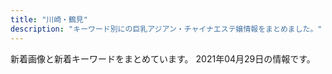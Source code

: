 ```yaml
---
title: "川崎・鶴見"
description: "キーワード別にの巨乳アジアン・チャイナエステ嬢情報をまとめました。"
---
```


新着画像と新着キーワードをまとめています。
2021年04月29日の情報です。

<DmmAffiliateIns />
<KeywordTable
  shops={
    [
    {
        "name": "\u30a2\u30f3\u30b8\u30e5",
        "url": "http://relax-aroma.xyz/",
        "station": "JR\u9db4\u898b\u99c5\u6771\u53e3",
        "keywords": {},
        "img_links": [
            "http://relax-aroma.xyz/images/cg03.jpg",
            "http://relax-aroma.xyz/images/cg06.jpg",
            "http://relax-aroma.xyz/images/sys01.jpg",
            "http://relax-aroma.xyz/images/sns_9_pink.jpg",
            "http://relax-aroma.xyz/images/mainvisual_01_s.jpg",
            "http://relax-aroma.xyz/images/con02.jpg",
            "http://relax-aroma.xyz/images/cg04.jpg",
            "http://relax-aroma.xyz/images/con01.jpg",
            "http://relax-aroma.xyz/images/sys03.jpg",
            "http://relax-aroma.xyz/images/head_therapist.jpg",
            "http://relax-aroma.xyz/images/sys02.jpg",
            "http://relax-aroma.xyz/images/sw_home.png",
            "http://relax-aroma.xyz/images/cg01.jpg",
            "http://relax-aroma.xyz/images/mainvisual_01.jpg",
            "http://relax-aroma.xyz/images/head_interior.jpg",
            "http://relax-aroma.xyz/images/cg05.jpg",
            "http://relax-aroma.xyz/images/mainvisual_02.jpg",
            "http://relax-aroma.xyz/images/sw_tel.png",
            "http://relax-aroma.xyz/images/req_03.jpg",
            "http://relax-aroma.xyz/images/icon_new.png",
            "http://relax-aroma.xyz/images/trigger.jpg",
            "http://relax-aroma.xyz/images/con03.jpg",
            "http://relax-aroma.xyz/images/cg02.jpg"
        ]
    },
    {
        "station": "JR\u9db4\u898b\u99c5\u6771\u53e3",
        "name": "\u4eba\u9b5a\u306e\u604b",
        "keywords": {},
        "url": "http://genkimori.ests.jp/",
        "img_links": []
    },
    {
        "img_links": [],
        "url": "http://iyashi-kaze.oks.bz/",
        "name": "\u7652\u3057\u98a8\uff5e\u3044\u3084\u3057\u304b\u305c\uff5e",
        "keywords": {},
        "station": "JR\u5ddd\u5d0e\u99c5\u6771\u53e3"
    },
    {
        "name": "GooD",
        "img_links": [],
        "url": "http://good.abnavi.info/",
        "station": "JR\u9db4\u898b\u99c5\u6771\u53e3",
        "keywords": {}
    },
    {
        "url": "http://es-china.info/",
        "img_links": [
            "http://es-china.info/images/line.png",
            "http://es-china.info/staff/sayuri1.jpg",
            "http://es-china.info/images/room3.jpg",
            "http://es-china.info/staff/mimi1.jpg",
            "http://es-china.info/staff/ran2.jpg",
            "http://es-china.info/images/room1.jpg",
            "http://es-china.info/images/s_zysx.png",
            "http://es-china.info/staff/risa2.jpg",
            "http://es-china.info/images/s_staff.png",
            "http://es-china.info/images/room2.jpg",
            "http://es-china.info/staff/mimi2.jpg",
            "http://es-china.info/staff/emi2.jpg",
            "http://es-china.info/images/r3.jpg",
            "http://es-china.info/staff/sasa2.jpg",
            "http://es-china.info/images/s_ranking.png",
            "http://es-china.info/images/no1.png",
            "http://es-china.info/images/mobile.jpg",
            "http://es-china.info/staff/emi1.jpg",
            "http://es-china.info/images/s_pickup.png",
            "http://es-china.info/images/s_news.png",
            "http://es-china.info/images/room4.jpg",
            "http://es-china.info/staff/sasa1.jpg",
            "http://es-china.info/staff/risa1.jpg",
            "http://es-china.info/staff/sayuri3.jpg",
            "http://es-china.info/images/s_newface.png",
            "http://es-china.info/staff/sayuri2.jpg",
            "http://es-china.info/staff/ran1.jpg"
        ],
        "keywords": {
            "C": 13
        },
        "name": "\u7652\u5065\u697d",
        "station": "JR\u5ddd\u5d0e\u99c5\u6771\u53e3"
    },
    {
        "keywords": {
            "D": 9,
            "86": 9
        },
        "station": "JR\u9db4\u898b\u99c5\u6771\u53e3",
        "url": "http://xn--vckg5a9gugx77pgi4bmma.net/",
        "img_links": [
            "http://xn--vckg5a9gugx77pgi4bmma.net/images/evetop.png",
            "http://xn--vckg5a9gugx77pgi4bmma.net/images/top.png",
            "http://xn--vckg5a9gugx77pgi4bmma.net/images/precau.png",
            "http://xn--vckg5a9gugx77pgi4bmma.net/images/kan.jpg",
            "http://xn--vckg5a9gugx77pgi4bmma.net/images/staff_s.png",
            "http://xn--vckg5a9gugx77pgi4bmma.net/images/cg02.jpg",
            "http://xn--vckg5a9gugx77pgi4bmma.net/images/r0.jpg",
            "http://xn--vckg5a9gugx77pgi4bmma.net/images/cg03.jpg",
            "http://xn--vckg5a9gugx77pgi4bmma.net/images/news.png",
            "http://xn--vckg5a9gugx77pgi4bmma.net/images/cg01.jpg",
            "http://xn--vckg5a9gugx77pgi4bmma.net/images/sruru.jpg"
        ],
        "name": "\u53f0\u6e7e\u5f0f\u9db4\u898b\u30ea\u30e9\u30af\u30bc\u30fc\u30b7\u30e7\u30f3"
    },
    {
        "img_links": [
            "https://tanoshii.xyz.mn/photos/sites/44/2021/04/2021042710162415.jpg",
            "https://tanoshii.xyz.mn/images/news.jpg",
            "https://tanoshii.xyz.mn/photos/sites/44/2021/04/2021042710173888.jpg",
            "https://tanoshii.xyz.mn/images/ntop.png",
            "https://tanoshii.xyz.mn/photos/sites/44/2021/04/2021042710162377.jpg",
            "https://tanoshii.xyz.mn/images/top.png",
            "https://tanoshii.xyz.mn/images/s_staff.png",
            "https://tanoshii.xyz.mn/images/s_link.png",
            "https://tanoshii.xyz.mn/photos/sites/44/2021/04/2021042002383288.jpg",
            "https://tanoshii.xyz.mn/images/mobile.jpg",
            "https://tanoshii.xyz.mn/photos/sites/44/2021/04/2021042710162393.jpg"
        ],
        "station": "JR\u77e2\u5411\u99c5\u897f\u53e3",
        "keywords": {
            "86": 6,
            "D": 8,
            "85": 2,
            "C": 12
        },
        "name": "\u697d\u3057\u3044",
        "url": "https://tanoshii.xyz.mn/"
    },
    {
        "img_links": [
            "https://hitomebore.tokyo/img/images/nav_06.png",
            "https://hitomebore.tokyo/img/images/nav_03.png",
            "https://hitomebore.tokyo/img/images/nav_02.png",
            "https://hitomebore.tokyo/img/images/nav_04.png",
            "https://hitomebore.tokyo/img/images/nav_01.png",
            "https://hitomebore.tokyo/img/images/nav_05.png",
            "https://hitomebore.tokyo/img/r4.jpg",
            "https://hitomebore.tokyo/img/r1.jpg",
            "https://hitomebore.tokyo/img/r2.jpg",
            "https://hitomebore.tokyo/img/r3.jpg"
        ],
        "url": "https://hitomebore.tokyo/",
        "station": "JR\u9db4\u898b\u99c5\u6771\u53e3",
        "keywords": {},
        "name": "\u4e00\u76ee\u60da\u308c"
    },
    {
        "url": "https://www.pal-spa.com/",
        "img_links": [
            "https://www.pal-spa.com/img/girl/list/sface8aaf0584954cf78c6fa0e4d5235d359c9.jpg",
            "https://www.pal-spa.com/img/blog/palspa_blog_20200316_aya11.jpg",
            "https://www.pal-spa.com/img/girl/list/swest2815022380c60cdc7043c4ec074cee02f5.jpg",
            "https://www.pal-spa.com/img/blog/palspa_blog_20200316_aya9.jpg",
            "https://www.pal-spa.com/img/girl/list/sface32552450a07c5e6fcf616569ce56276f28.jpg",
            "https://www.pal-spa.com/img/girl/main/smain283aa054b0383cc218664f07c55c4e1d3f0.jpg",
            "https://www.pal-spa.com/img/blog/postimage20191205024146.jpg",
            "https://www.pal-spa.com/img/girl/main/smain2934975d1e88a92635112090a18fddfe496.jpg",
            "https://www.pal-spa.com/img/material/massage_siatu3.jpg",
            "https://www.pal-spa.com/img/blog/palspa_blog_20200803_ai1.jpg",
            "https://www.pal-spa.com/img/girl/pickup/pickup20200822150116.jpg",
            "https://www.pal-spa.com/img/girl/main/smain32544cc176e6519c5cfcaa30cdb6b3d4ae6.jpg",
            "https://www.pal-spa.com/img/blog/palspa_blog_20191204_izumi3.jpg",
            "https://www.pal-spa.com/img/blog/palspa_blog_20210419_yuki5.jpg",
            "https://www.pal-spa.com/img/blog/palspa_blog_20191201_aica7.jpg",
            "https://www.pal-spa.com/img/girl/main/smain32244cc176e6519c5cfcaa30cdb6b3d4ae6.jpg",
            "https://www.pal-spa.com/img/girl/list/swest32552450a07c5e6fcf616569ce56276f28.jpg",
            "https://www.pal-spa.com/img/blog/postimage20191201160850.jpg",
            "https://www.pal-spa.com/img/blog/palspa_blog_20191204_izumi6.jpg",
            "https://www.pal-spa.com/img/girl/main/smain215a4782a043e7ca29f58aba8d6552a2d6e.jpg",
            "https://www.pal-spa.com/img/material/image_auth.png",
            "https://www.pal-spa.com/img/girl/main/smain821caefc8aa890323cc659f5abf9da1937.jpg",
            "https://www.pal-spa.com/img/girl/main/smain311813891f0a4f13a5dcec2552f803dff41.jpg",
            "https://www.pal-spa.com/img/girl/list/swest21a4782a043e7ca29f58aba8d6552a2d6e.jpg",
            "https://www.pal-spa.com/img/girl/main/smain2924975d1e88a92635112090a18fddfe496.jpg",
            "https://www.pal-spa.com/img/girl/main/smain354497d0fc321a60342a97907dcf15eddb4.jpg",
            "https://www.pal-spa.com/img/blog/palspa_blog_20200316_aya1.jpg",
            "https://www.pal-spa.com/img/blog/palspa_blog_20191204_erica5.jpg",
            "https://www.pal-spa.com/img/girl/list/slist3aa1148d56856a2cfde4a3dfdd8d1c5ed.jpg",
            "https://www.pal-spa.com/img/blog/postimage20191201161433.jpg",
            "https://www.pal-spa.com/img/blog/palspa_blog_20200316_aya3.jpg",
            "https://www.pal-spa.com/img/blog/palspa_blog_20191204_erica1.jpg",
            "https://www.pal-spa.com/img/girl/main/smain214a4782a043e7ca29f58aba8d6552a2d6e.jpg",
            "https://www.pal-spa.com/img/blog/palspa_blog_20200803_ai4.jpg",
            "https://www.pal-spa.com/img/blog/palspa_blog_20191201_yui1.jpg",
            "https://www.pal-spa.com/img/blog/palspa_blog_20191201_yui2.jpg",
            "https://www.pal-spa.com/img/girl/list/swest95fea8ce189d2417d922eb9079627b3ac.jpg",
            "https://www.pal-spa.com/img/girl/main/smain3438922ce8484534d2b75a91ab7a300e6de.jpg",
            "https://www.pal-spa.com/img/blog/palspa_blog_20191204_erica4.jpg",
            "https://www.pal-spa.com/img/girl/main/smain212a4782a043e7ca29f58aba8d6552a2d6e.jpg",
            "https://www.pal-spa.com/img/girl/main/smain242efb09e433a238cc9c94272805945bf96.jpg",
            "https://www.pal-spa.com/img/blog/palspa_blog_20191204_izumi4.jpg",
            "https://www.pal-spa.com/img/girl/main/smain841caefc8aa890323cc659f5abf9da1937.jpg",
            "https://www.pal-spa.com/img/girl/main/smain851caefc8aa890323cc659f5abf9da1937.jpg",
            "https://www.pal-spa.com/img/girl/list/sface259a92ee295305fdbc6e4cd5a68dad5216.jpg",
            "https://www.pal-spa.com/img/girl/main/smain43f417400ac5884575399559541bcf4c17.jpg",
            "https://www.pal-spa.com/img/blog/palspa_blog_20191204_erica3.jpg",
            "https://www.pal-spa.com/img/girl/list/slist35f2458e832a4198c757c4a20f24e7b77f.jpg",
            "https://www.pal-spa.com/img/girl/list/swest31f19f00dae05be97f6dce6cb5dbe8eec8.jpg",
            "https://www.pal-spa.com/img/girl/list/swest35285c827d9511f0950a18b392ca14bbe6.jpg",
            "https://www.pal-spa.com/img/girl/main/smain2944975d1e88a92635112090a18fddfe496.jpg",
            "https://www.pal-spa.com/img/blog/palspa_blog_20200316_aya7.jpg",
            "https://www.pal-spa.com/img/blog/palspa_blog_20200803_ai2.jpg",
            "https://www.pal-spa.com/img/girl/list/sface2815022380c60cdc7043c4ec074cee02f5.jpg",
            "https://www.pal-spa.com/img/girl/main/smain81aaf0584954cf78c6fa0e4d5235d359c9.jpg",
            "https://www.pal-spa.com/img/girl/main/smain313cf1a94bbeb47fd61d9c8a0ac5715f220.jpg",
            "https://www.pal-spa.com/img/blog/palspa_blog_20200316_aya5.jpg",
            "https://www.pal-spa.com/img/blog/palspa_blog_20200803_ai8.jpg",
            "https://www.pal-spa.com/img/girl/main/smain34264ec295988800531cb0f78cdcfbcb9cf.jpg",
            "https://www.pal-spa.com/img/blog/palspa_blog_20210419_yuki4.jpg",
            "https://www.pal-spa.com/img/blog/palspa_blog_20200803_ai5.jpg",
            "https://www.pal-spa.com/img/girl/main/smain349afba4e500f33ea543f800c8238c1f49.jpg",
            "https://www.pal-spa.com/img/blog/palspa_blog_20200316_aya8.jpg",
            "https://www.pal-spa.com/img/camp/camp_20210419_newface.jpg",
            "https://www.pal-spa.com/img/blog/postimage20190615060904.jpg",
            "https://www.pal-spa.com/img/blog/palspa_blog_20191201_aica5.jpg",
            "https://www.pal-spa.com/img/girl/list/sface34fb1e5b054a6796aafb6d24f36ac90950.jpg",
            "https://www.pal-spa.com/img/blog/postimage20190823184018.jpg",
            "https://www.pal-spa.com/img/material/noimg_b.jpg",
            "https://www.pal-spa.com/img/girl/main/smain213a4782a043e7ca29f58aba8d6552a2d6e.jpg",
            "https://www.pal-spa.com/img/girl/main/smain2342be10adc295a0fc3adfdb5b77838c4a7.jpg",
            "https://www.pal-spa.com/img/blog/palspa_blog_20191201_yui3.jpg",
            "https://www.pal-spa.com/img/girl/main/smain252b45d339d6509c6b7779e499e2a9b6ba6.jpg",
            "https://www.pal-spa.com/img/blog/postimage20190909035711.jpg",
            "https://www.pal-spa.com/img/girl/list/swest41179e3d7fbd9c1dd52f6aa2a671ce0bd.jpg",
            "https://www.pal-spa.com/img/girl/main/smain411179e3d7fbd9c1dd52f6aa2a671ce0bd.jpg",
            "https://www.pal-spa.com/img/girl/main/smain32344cc176e6519c5cfcaa30cdb6b3d4ae6.jpg",
            "https://www.pal-spa.com/img/blog/palspa_blog_20191201_aica4.jpg",
            "https://www.pal-spa.com/img/blog/postimage20200805131611.jpg",
            "https://www.pal-spa.com/img/girl/list/sface24254584407bed049e349a41c5443a4345.jpg",
            "https://www.pal-spa.com/img/material/massage_sentai3.jpg",
            "https://www.pal-spa.com/img/girl/main/smain94ef1bf25458f90407a4281129029fee02.jpg",
            "https://www.pal-spa.com/img/girl/main/smain3458922ce8484534d2b75a91ab7a300e6de.jpg",
            "https://www.pal-spa.com/img/blog/postimage20210419052730.jpg",
            "https://www.pal-spa.com/img/blog/postimage20191205024522.jpg",
            "https://www.pal-spa.com/img/blog/postimage20191201162035.jpg",
            "https://www.pal-spa.com/img/blog/palspa_blog_20191201_aica1.jpg",
            "https://www.pal-spa.com/img/girl/list/slist32552450a07c5e6fcf616569ce56276f28.jpg",
            "https://www.pal-spa.com/img/girl/pickup/pickup20200730025343.jpg",
            "https://www.pal-spa.com/img/blog/palspa_blog_20191201_yui7.jpg",
            "https://www.pal-spa.com/img/girl/list/slist34fb1e5b054a6796aafb6d24f36ac90950.jpg",
            "https://www.pal-spa.com/img/blog/palspa_blog_20191201_aica2.jpg",
            "https://www.pal-spa.com/img/girl/list/slist24940766e3a46af57756429b6407dea11e.jpg",
            "https://www.pal-spa.com/img/girl/list/sface2934a16061b4519bc353f475021810bbc2.jpg",
            "https://www.pal-spa.com/img/girl/list/slist2803b6e28547718e5f6d36e0d1c631fbcd.jpg",
            "https://www.pal-spa.com/img/girl/main/smain29126f46703ae5614cc6531d2d744ef64cb.jpg",
            "https://www.pal-spa.com/img/blog/palspa_blog_20200113_miyuki6.jpg",
            "https://www.pal-spa.com/img/girl/main/smain251b45d339d6509c6b7779e499e2a9b6ba6.jpg",
            "https://www.pal-spa.com/img/blog/palspa_blog_20200316_aya10.jpg",
            "https://www.pal-spa.com/img/girl/list/slist29b91c9bcc8e157811f43836e0e81c7a7e.jpg",
            "https://www.pal-spa.com/img/blog/palspa_blog_20191204_erica6.jpg",
            "https://www.pal-spa.com/img/blog/palspa_blog_20210120_haruka3.jpg",
            "https://www.pal-spa.com/img/girl/list/sface232be10adc295a0fc3adfdb5b77838c4a7.jpg",
            "https://www.pal-spa.com/img/girl/list/swest259a92ee295305fdbc6e4cd5a68dad5216.jpg",
            "https://www.pal-spa.com/img/girl/main/smain91489e4bc2f68cb6c1df5f2c0780e53ef2.jpg",
            "https://www.pal-spa.com/img/girl/main/smain211a4782a043e7ca29f58aba8d6552a2d6e.jpg",
            "https://www.pal-spa.com/img/girl/main/smain255b45d339d6509c6b7779e499e2a9b6ba6.jpg",
            "https://www.pal-spa.com/img/girl/list/swest3c2ba25b14b61f54befa1ec672e487350.jpg",
            "https://www.pal-spa.com/img/girl/pickup/pickup20210120104719.jpg",
            "https://www.pal-spa.com/img/blog/postimage20210128110639.jpg",
            "https://www.pal-spa.com/img/material/noimg_m.jpg",
            "https://www.pal-spa.com/img/blog/palspa_blog_20191201_yui5.jpg",
            "https://www.pal-spa.com/img/blog/palspa_blog_20200803_ai3.jpg",
            "https://www.pal-spa.com/img/girl/main/smain32aa1148d56856a2cfde4a3dfdd8d1c5ed.jpg",
            "https://www.pal-spa.com/img/blog/palspa_blog_20210120_haruka1.jpg",
            "https://www.pal-spa.com/img/blog/palspa_blog_20200316_aya2.jpg",
            "https://www.pal-spa.com/img/girl/main/smain92489e4bc2f68cb6c1df5f2c0780e53ef2.jpg",
            "https://www.pal-spa.com/img/girl/list/slist256b08026e0fe59c124751f4ba2dce9484.jpg",
            "https://www.pal-spa.com/img/girl/main/smain295c66d8a8ea77ad563b7a5d4d245be38c5.jpg",
            "https://www.pal-spa.com/img/girl/list/slist9224bead323710d8ed7f0640125518c54.jpg",
            "https://www.pal-spa.com/img/girl/main/smain281fd9bc58195da2c4f8c318534044e362e.jpg",
            "https://www.pal-spa.com/img/girl/main/smain95ef1bf25458f90407a4281129029fee02.jpg",
            "https://www.pal-spa.com/img/blog/palspa_blog_20191204_izumi7.jpg",
            "https://www.pal-spa.com/img/girl/list/sface35c7e2ebf50e97c57692dbfd94cccf9ddb.jpg",
            "https://www.pal-spa.com/img/girl/list/slist2384c844601b0fd2f7aabfe4a5a12163b7.jpg",
            "https://www.pal-spa.com/img/girl/main/smain2352be10adc295a0fc3adfdb5b77838c4a7.jpg",
            "https://www.pal-spa.com/img/girl/list/swest2934a16061b4519bc353f475021810bbc2.jpg",
            "https://www.pal-spa.com/img/girl/list/sface41179e3d7fbd9c1dd52f6aa2a671ce0bd.jpg",
            "https://www.pal-spa.com/img/blog/palspa_blog_20200113_miyuki7.jpg",
            "https://www.pal-spa.com/img/material/noimg_west.jpg",
            "https://www.pal-spa.com/img/blog/postimage20191201160113.jpg",
            "https://www.pal-spa.com/img/girl/list/swest81caefc8aa890323cc659f5abf9da1937.jpg",
            "https://www.pal-spa.com/img/material/massage_siatu1.jpg",
            "https://www.pal-spa.com/img/camp/camp_20210405.jpg",
            "https://www.pal-spa.com/img/blog/postimage20200112225143.jpg",
            "https://www.pal-spa.com/img/girl/pickup/pickup20200104064211.jpg",
            "https://www.pal-spa.com/img/blog/palspa_blog_20191201_aica6.jpg",
            "https://www.pal-spa.com/img/girl/pickup/pickup20200923134207.jpg",
            "https://www.pal-spa.com/img/blog/palspa_blog_20210120_haruka5.jpg",
            "https://www.pal-spa.com/img/girl/list/sface9b20525be57ec14c2cab254b7f38bd4df.jpg",
            "https://www.pal-spa.com/img/blog/palspa_blog_20191201_yui6.jpg",
            "https://www.pal-spa.com/img/blog/palspa_blog_20200316_aya4.jpg",
            "https://www.pal-spa.com/img/girl/list/slist21c8c7f499c3f4da854e401c53978a3677.jpg",
            "https://www.pal-spa.com/img/girl/main/smain2312be10adc295a0fc3adfdb5b77838c4a7.jpg",
            "https://www.pal-spa.com/img/blog/palspa_blog_20191204_izumi1.jpg",
            "https://www.pal-spa.com/img/girl/main/smain254b45d339d6509c6b7779e499e2a9b6ba6.jpg",
            "https://www.pal-spa.com/img/blog/palspa_blog_20210419_yuki1.jpg",
            "https://www.pal-spa.com/img/girl/list/sface21a4782a043e7ca29f58aba8d6552a2d6e.jpg",
            "https://www.pal-spa.com/img/blog/palspa_blog_20200113_miyuki4.jpg",
            "https://www.pal-spa.com/img/blog/palspa_blog_20191204_erica7.jpg",
            "https://www.pal-spa.com/img/girl/list/swest24254584407bed049e349a41c5443a4345.jpg",
            "https://www.pal-spa.com/img/girl/main/smain285aa054b0383cc218664f07c55c4e1d3f0.jpg",
            "https://www.pal-spa.com/img/blog/palspa_blog_20210120_haruka6.jpg",
            "https://www.pal-spa.com/img/blog/palspa_blog_20191204_izumi2.jpg",
            "https://www.pal-spa.com/img/material/noimg_f.jpg",
            "https://www.pal-spa.com/img/blog/postimage20200316071533.jpg",
            "https://www.pal-spa.com/img/blog/palspa_blog_20210419_yuki6.jpg",
            "https://www.pal-spa.com/img/blog/palspa_blog_20200113_miyuki2.jpg",
            "https://www.pal-spa.com/img/girl/main/smain321552450a07c5e6fcf616569ce56276f28.jpg",
            "https://www.pal-spa.com/img/girl/main/smain341fb1e5b054a6796aafb6d24f36ac90950.jpg",
            "https://www.pal-spa.com/img/girl/list/swest34fb1e5b054a6796aafb6d24f36ac90950.jpg",
            "https://www.pal-spa.com/img/material/massage_siatu2.jpg",
            "https://www.pal-spa.com/img/girl/main/smain351f2458e832a4198c757c4a20f24e7b77f.jpg",
            "https://www.pal-spa.com/img/girl/list/slist41179e3d7fbd9c1dd52f6aa2a671ce0bd.jpg",
            "https://www.pal-spa.com/img/girl/main/smain312cf1a94bbeb47fd61d9c8a0ac5715f220.jpg",
            "https://www.pal-spa.com/img/girl/main/smain28209dcea86d45d39c34084233d3f05abd3.jpg",
            "https://www.pal-spa.com/img/blog/palspa_blog_20200316_aya6.jpg",
            "https://www.pal-spa.com/img/blog/palspa_blog_20210120_haruka4.jpg",
            "https://www.pal-spa.com/img/girl/list/slist31991bce11ee745ecab812af3ff1cb34c6.jpg",
            "https://www.pal-spa.com/img/blog/palspa_blog_20191204_erica2.jpg",
            "https://www.pal-spa.com/img/girl/main/smain339afba4e500f33ea543f800c8238c1f49.jpg",
            "https://www.pal-spa.com/img/material/massage_sentai1.jpg",
            "https://www.pal-spa.com/img/girl/main/smain3525044e0e79b6d94578c6c78296fb853e4.jpg",
            "https://www.pal-spa.com/img/blog/palspa_blog_20210419_yuki7.jpg",
            "https://www.pal-spa.com/img/girl/pickup/pickup20210315213817.jpg",
            "https://www.pal-spa.com/img/girl/list/sface3c2ba25b14b61f54befa1ec672e487350.jpg",
            "https://www.pal-spa.com/img/girl/main/smain93489e4bc2f68cb6c1df5f2c0780e53ef2.jpg",
            "https://www.pal-spa.com/img/blog/palspa_blog_20210419_yuki8.jpg",
            "https://www.pal-spa.com/img/blog/palspa_blog_20200113_miyuki8.jpg",
            "https://www.pal-spa.com/img/girl/main/smain284aa054b0383cc218664f07c55c4e1d3f0.jpg",
            "https://www.pal-spa.com/img/blog/palspa_blog_20191201_aica3.jpg",
            "https://www.pal-spa.com/img/girl/main/smain314f04254ecea9c57f49748c46b01a7664c.jpg",
            "https://www.pal-spa.com/img/girl/list/swest352b89681dd1c11f6c2b3d93f5253fdb44.jpg",
            "https://www.pal-spa.com/img/girl/list/swest232be10adc295a0fc3adfdb5b77838c4a7.jpg",
            "https://www.pal-spa.com/img/blog/palspa_blog_20200113_miyuki5.jpg",
            "https://www.pal-spa.com/img/blog/palspa_blog_20200803_ai9.jpg",
            "https://www.pal-spa.com/img/blog/palspa_blog_20210419_yuki2.jpg",
            "https://www.pal-spa.com/img/girl/main/smain315f04254ecea9c57f49748c46b01a7664c.jpg",
            "https://www.pal-spa.com/img/blog/palspa_blog_20191204_izumi5.jpg",
            "https://www.pal-spa.com/img/blog/palspa_blog_20191201_yui4.jpg",
            "https://www.pal-spa.com/img/material/massage_sentai2.jpg",
            "https://www.pal-spa.com/img/girl/main/smain2322be10adc295a0fc3adfdb5b77838c4a7.jpg",
            "https://www.pal-spa.com/img/girl/main/smain32444cc176e6519c5cfcaa30cdb6b3d4ae6.jpg",
            "https://www.pal-spa.com/img/girl/main/smain253b45d339d6509c6b7779e499e2a9b6ba6.jpg",
            "https://www.pal-spa.com/img/girl/main/smain424a6d03832c91a865b6562a3dc842e51a.jpg",
            "https://www.pal-spa.com/img/blog/palspa_blog_20200803_ai6.jpg",
            "https://www.pal-spa.com/img/blog/palspa_blog_20200113_miyuki1.jpg",
            "https://www.pal-spa.com/img/girl/main/smain3448922ce8484534d2b75a91ab7a300e6de.jpg",
            "https://www.pal-spa.com/img/blog/palspa_blog_20210419_yuki3.jpg",
            "https://www.pal-spa.com/img/girl/list/sface31f19f00dae05be97f6dce6cb5dbe8eec8.jpg",
            "https://www.pal-spa.com/img/camp/camp_20210405sp.jpg",
            "https://www.pal-spa.com/img/girl/main/smain2332be10adc295a0fc3adfdb5b77838c4a7.jpg",
            "https://www.pal-spa.com/img/girl/main/smain31aa1148d56856a2cfde4a3dfdd8d1c5ed.jpg",
            "https://www.pal-spa.com/img/girl/main/smain355497d0fc321a60342a97907dcf15eddb4.jpg",
            "https://www.pal-spa.com/img/girl/main/smain241254584407bed049e349a41c5443a4345.jpg",
            "https://www.pal-spa.com/img/girl/main/smain831caefc8aa890323cc659f5abf9da1937.jpg",
            "https://www.pal-spa.com/img/blog/palspa_blog_20200113_miyuki3.jpg",
            "https://www.pal-spa.com/img/girl/main/smain3535044e0e79b6d94578c6c78296fb853e4.jpg",
            "https://www.pal-spa.com/img/girl/main/smain44b39a706bac6618b1571f7fdf4631427d.jpg",
            "https://www.pal-spa.com/img/girl/list/slist82771fec40d02127b42e7e4941a97d5e8.jpg",
            "https://www.pal-spa.com/img/blog/palspa_blog_20200803_ai7.jpg"
        ],
        "name": "Men\u2019s Pal Spa\u30fb\u30e1\u30f3\u30ba\u30d1\u30eb\u30b9\u30d1",
        "keywords": {
            "\u30c0\u30a4\u30ca\u30de\u30a4\u30c8": 1,
            "G": 13,
            "100": 1,
            "\u30bb\u30af\u30b7\u30fc": 8
        },
        "station": "JR\u9db4\u898b\u99c5\u6771\u53e3"
    },
    {
        "keywords": {
            "86": 12,
            "87": 12,
            "85": 12,
            "88": 12,
            "C": 24,
            "\u30bb\u30af\u30b7\u30fc": 2,
            "89": 6,
            "D": 30
        },
        "station": "JR\u9db4\u898b\u99c5\u6771\u53e3",
        "name": "\u6708\u4e0b\u7f8e\u4eba",
        "img_links": [
            "https://moon-beauty.jp/wp/wp-content/uploads/2020/06/202006campaign-700x327.png",
            "https://moon-beauty.jp/wp/wp-content/uploads/2017/11/1.png",
            "https://moon-beauty.jp/wp/wp-content/uploads/2017/11/play.png",
            "https://moon-beauty.jp/wp/wp-content/uploads/2020/09/mirai_info.png",
            "https://moon-beauty.jp/images/staff/izumi23_01.png",
            "https://moon-beauty.jp/images/staff/hikari23_01.png",
            "https://moon-beauty.jp/images/staff/eri21_01.png",
            "https://moon-beauty.jp/wp/wp-content/uploads/2019/11/1911campaign01-700x327.png",
            "https://moon-beauty.jp/wp/wp-content/uploads/2017/11/top03.png",
            "https://moon-beauty.jp/wp/wp-content/uploads/2017/11/6a08b9c7e55a068553569af35285dd93.jpg",
            "https://moon-beauty.jp/wp/wp-content/uploads/2017/11/5.png",
            "https://moon-beauty.jp/wp/wp-content/uploads/2017/11/top01-1-700x459.png",
            "https://moon-beauty.jp/wp/wp-content/uploads/2017/11/27e7586ba3689c74b6428ec7dbfe02a6.jpg",
            "https://moon-beauty.jp/wp/wp-content/uploads/2017/12/7e6728877b7be3eba7dacfced12e3481.jpg",
            "https://moon-beauty.jp/images/costume/cabinattendant01.png",
            "https://moon-beauty.jp/wp/wp-content/uploads/2020/02/2002sp_campaign-700x327.png",
            "https://moon-beauty.jp/wp/wp-content/uploads/2020/01/2002campaign-700x327.png",
            "https://moon-beauty.jp/wp/wp-content/uploads/2017/11/6.png",
            "https://moon-beauty.jp/images/staff/staff.png",
            "https://moon-beauty.jp/wp/wp-content/uploads/2017/11/484697b90c0612750e1d8c7c971a16f8.jpg",
            "https://moon-beauty.jp/wp/wp-content/uploads/2019/07/1907campaign01.png",
            "https://moon-beauty.jp/wp/wp-content/uploads/2019/12/xmas2019_2.jpg",
            "https://moon-beauty.jp/wp/wp-content/uploads/2019/09/cosplay01.png",
            "https://moon-beauty.jp/wp/wp-content/uploads/2017/12/3addf91ad6b786b4c3fd2e4322dc1181-700x1246.jpg",
            "https://moon-beauty.jp/wp/wp-content/uploads/2019/09/1910campaign02-700x327.png",
            "https://moon-beauty.jp/wp/wp-content/uploads/2017/11/top02.png",
            "https://moon-beauty.jp/images/costume/cheergirl01.png",
            "https://moon-beauty.jp/images/staff/nana25_02.png",
            "https://moon-beauty.jp/images/staff/hikari23_02.png",
            "https://moon-beauty.jp/wp/wp-content/uploads/2017/11/campaign1711-700x327.jpg",
            "https://moon-beauty.jp/wp/wp-content/uploads/2017/11/27e7586ba3689c74b6428ec7dbfe02a6-700x1244.jpg",
            "https://moon-beauty.jp/wp/wp-content/uploads/2017/11/mb_front.png",
            "https://moon-beauty.jp/wp/wp-content/uploads/2017/11/mb_shower.png",
            "https://moon-beauty.jp/wp/wp-content/uploads/2017/12/1d7d7d3df21218cb91cce28ca987dca8-700x1246.jpg",
            "https://moon-beauty.jp/wp/wp-content/uploads/2017/11/mb_interior01.png",
            "https://moon-beauty.jp/wp/wp-content/uploads/2021/03/202103_100_campaign2.png",
            "https://moon-beauty.jp/wp/wp-content/uploads/2020/09/costume.png",
            "https://moon-beauty.jp/wp/wp-content/uploads/2019/07/1907campaign02-700x327.png",
            "https://moon-beauty.jp/wp/wp-content/uploads/2019/07/1907campaign01-700x327.png",
            "https://moon-beauty.jp/wp/wp-content/uploads/2019/11/1911campaign01.png",
            "https://moon-beauty.jp/images/staff/rika22_02.png",
            "https://moon-beauty.jp/wp/wp-content/uploads/2017/12/3985d5f04f99b7c5a1b4662bcc831575.jpg",
            "https://moon-beauty.jp/images/costume/cheergirl02.png",
            "https://moon-beauty.jp/wp/wp-content/uploads/2017/11/6a08b9c7e55a068553569af35285dd93-700x1244.jpg",
            "https://moon-beauty.jp/wp/wp-content/uploads/2021/03/202103_80_campaign.png",
            "https://moon-beauty.jp/images/costume/sailorgirl01.png",
            "https://moon-beauty.jp/wp/wp-content/uploads/2017/11/9ac2dcf4d411d36df940a44359d1e597.jpg",
            "https://moon-beauty.jp/wp/wp-content/uploads/2018/09/mb_road02.png",
            "https://moon-beauty.jp/wp/wp-content/uploads/2017/12/1d7d7d3df21218cb91cce28ca987dca8.jpg",
            "https://moon-beauty.jp/wp/wp-content/uploads/2019/09/cosplay02.png",
            "https://moon-beauty.jp/images/staff/rika22_01.png",
            "https://moon-beauty.jp/wp/wp-content/uploads/2020/09/rika_info.png",
            "https://moon-beauty.jp/images/staff/mirai23.png",
            "https://moon-beauty.jp/wp/wp-content/uploads/2017/11/4.png",
            "https://moon-beauty.jp/wp/wp-content/uploads/2020/09/nana_info.png",
            "https://moon-beauty.jp/images/staff/momoka22_01.png",
            "https://moon-beauty.jp/images/costume/sailorgirl02.png",
            "https://moon-beauty.jp/wp/wp-content/uploads/2018/09/mb_front4.png",
            "https://moon-beauty.jp/images/staff/nana25_01.png",
            "https://moon-beauty.jp/wp/wp-content/uploads/2017/12/dde33c6f84f42b29abc164fed911749d.jpg",
            "https://moon-beauty.jp/images/staff/emi24_1.png",
            "https://moon-beauty.jp/images/staff/ran23_01.png",
            "https://moon-beauty.jp/wp/wp-content/uploads/2017/12/3addf91ad6b786b4c3fd2e4322dc1181.jpg",
            "https://moon-beauty.jp/images/costume/nursegirl002.png",
            "https://moon-beauty.jp/wp/wp-content/uploads/2019/12/xmas2019_2-700x327.jpg",
            "https://moon-beauty.jp/wp/wp-content/uploads/2019/12/xmas2019.jpg",
            "https://moon-beauty.jp/images/costume/cabinattendant02.png",
            "https://moon-beauty.jp/wp/wp-content/uploads/2017/12/dde33c6f84f42b29abc164fed911749d-700x1246.jpg",
            "https://moon-beauty.jp/wp/wp-content/uploads/2019/09/1910campaign01-700x327.png",
            "https://moon-beauty.jp/images/campaign2017.jpg",
            "https://moon-beauty.jp/wp/wp-content/uploads/2017/11/3.png",
            "https://moon-beauty.jp/wp/wp-content/uploads/2019/07/1907campaign02.png",
            "https://moon-beauty.jp/wp/wp-content/uploads/2017/12/11e78c1189d1307c1c0528ca01cf193e.jpg",
            "https://moon-beauty.jp/wp/wp-content/uploads/2017/11/mb_front2.png",
            "https://moon-beauty.jp/images/costume/nursegirl01.png",
            "https://moon-beauty.jp/wp/wp-content/uploads/2017/11/top01-1.png"
        ],
        "url": "https://moon-beauty.jp/"
    },
    {
        "name": "\u723d\u3084\u304b\u306a\u671d",
        "img_links": [
            "http://massage-salon.xyz/wp-content/themes/template-salon2/images/main1.jpg",
            "http://massage-salon.xyz/wp-content/themes/template-salon2/images/header-tel.png",
            "http://massage-salon.xyz/wp-content/uploads/2019/02/IMG_0142-500x750.jpg",
            "http://massage-salon.xyz/wp-content/themes/template-salon2/images/main2.jpg",
            "http://massage-salon.xyz/wp-content/uploads/2018/04/s3.jpg",
            "http://massage-salon.xyz/wp-content/uploads/2018/04/s4-500x467.jpg",
            "http://massage-salon.xyz/wp-content/uploads/2018/12/img_6768-181x300.jpg",
            "http://massage-salon.xyz/wp-content/uploads/2018/12/img_6768.jpg",
            "http://massage-salon.xyz/wp-content/uploads/2018/04/s2-500x467.jpg",
            "http://massage-salon.xyz/wp-content/uploads/2018/04/s1.jpg",
            "http://massage-salon.xyz/wp-content/uploads/2019/02/IMG_0144-500x750.jpg",
            "http://massage-salon.xyz/wp-content/uploads/2018/12/img_6766.jpg",
            "http://massage-salon.xyz/wp-content/uploads/2018/04/s2.jpg",
            "http://massage-salon.xyz/wp-content/uploads/2018/04/s4.jpg",
            "http://massage-salon.xyz/wp-content/uploads/2019/03/IMG_0208-300x200.jpg",
            "http://massage-salon.xyz/wp-content/uploads/2019/02/IMG_0142-686x1024.jpg",
            "http://massage-salon.xyz/wp-content/uploads/2018/12/img_6766-182x300.jpg",
            "http://massage-salon.xyz/wp-content/themes/template-salon2/images/main3.jpg",
            "http://cdn.dino-es.com/images/logo/200x40DinoEs.png",
            "http://massage-salon.xyz/wp-content/uploads/2019/02/IMG_0144.jpg",
            "http://massage-salon.xyz/wp-content/themes/template-salon2/images/noimg.jpg",
            "http://massage-salon.xyz/wp-content/uploads/2018/04/s3-500x467.jpg",
            "http://massage-salon.xyz/wp-content/uploads/2018/11/IMG_6692-300x200.jpg",
            "http://massage-salon.xyz/wp-content/uploads/2018/04/s1-500x466.jpg"
        ],
        "url": "http://massage-salon.xyz/",
        "keywords": {},
        "station": "JR\u5ddd\u5d0e\u99c5\u6771\u53e3"
    },
    {
        "name": "\u30af\u30e9\u30a6\u30f3\u30fbCrown",
        "keywords": {
            "\u30bb\u30af\u30b7\u30fc": 2
        },
        "url": "http://www.crownman.tank.jp/",
        "img_links": [
            "http://www.crownman.tank.jp/public/20201016-024617-911.jpeg",
            "http://www.crownman.tank.jp/images/zj.png",
            "http://www.crownman.tank.jp/public/20200304-222724-586.jpeg",
            "http://www.crownman.tank.jp/public/20181102-021419-221.jpeg",
            "http://www.crownman.tank.jp/public/20210414-180217-393.jpeg",
            "http://www.crownman.tank.jp/public/20190920-175927-867.png",
            "http://www.crownman.tank.jp/public/20181103-143855-981.jpeg",
            "http://www.crownman.tank.jp/images/h3.jpg",
            "http://www.crownman.tank.jp/public/20210309-102855-324.jpeg",
            "http://www.crownman.tank.jp/public/20190516-130732-500.jpeg",
            "http://www.crownman.tank.jp/public/20201211-095449-581.jpeg",
            "http://www.crownman.tank.jp/public/20181102-021325-742.jpeg",
            "http://www.crownman.tank.jp/public/20210219-091840-338.jpeg",
            "http://www.crownman.tank.jp/images/h02.jpg",
            "http://www.crownman.tank.jp/public/20200829-204316-579.jpeg",
            "http://www.crownman.tank.jp/public/20190512-114325-285.jpeg",
            "http://www.crownman.tank.jp/images/fj.png",
            "http://www.crownman.tank.jp/images/lj.png",
            "http://www.crownman.tank.jp/public/20181101-091932-723.jpeg",
            "http://www.crownman.tank.jp/images/xw.png",
            "http://www.crownman.tank.jp/public/20190321-014538-796.jpeg",
            "http://www.crownman.tank.jp/public/20190103-235102-103.jpeg",
            "http://www.crownman.tank.jp/public/20210319-004011-852.jpeg",
            "http://www.crownman.tank.jp/public/20210225-132107-806.jpeg",
            "http://www.crownman.tank.jp/images/h4.jpg",
            "http://www.crownman.tank.jp/public/20200922-152824-158.jpeg",
            "http://www.crownman.tank.jp/public/20181102-021404-733.jpeg",
            "http://www.crownman.tank.jp/ueditor/php/upload/image/20200828/1598625782230952.jpeg",
            "http://www.crownman.tank.jp/public/20201225-105416-366.jpeg",
            "http://www.crownman.tank.jp/public/20190928-232507-304.jpeg",
            "http://www.crownman.tank.jp/public/20210315-113348-885.jpeg",
            "http://www.crownman.tank.jp/images/jt.png",
            "http://www.crownman.tank.jp/images/contact.png",
            "http://www.crownman.tank.jp/public/20210217-094543-773.jpeg",
            "http://www.crownman.tank.jp/public/20210214-132800-589.jpeg",
            "http://www.crownman.tank.jp/public/20200130-023314-296.png",
            "http://www.crownman.tank.jp/images/br1.png",
            "http://www.crownman.tank.jp/public/20190809-023452-629.jpeg",
            "http://www.crownman.tank.jp/images/br.png",
            "http://www.crownman.tank.jp/ueditor/php/upload/image/20181102/1541123069868367.jpg",
            "http://www.crownman.tank.jp/public/20210128-093735-441.jpeg",
            "http://www.crownman.tank.jp/public/20190404-200155-177.jpeg",
            "http://www.crownman.tank.jp/public/20190410-032921-983.jpeg",
            "http://www.crownman.tank.jp/public/20181102-021343-999.jpeg",
            "http://www.crownman.tank.jp/public/20201114-223303-188.jpeg",
            "http://www.crownman.tank.jp/public/20191030-124226-262.jpeg",
            "http://www.crownman.tank.jp/images/guest.png",
            "http://www.crownman.tank.jp/public/20201211-095701-493.jpeg",
            "http://www.crownman.tank.jp/images/scrollToTop.png",
            "http://www.crownman.tank.jp/images/h5.jpg",
            "http://www.crownman.tank.jp/public/20210226-091700-151.jpeg",
            "http://www.crownman.tank.jp/images/lyb.png",
            "http://www.crownman.tank.jp/images/h01.jpg",
            "http://www.crownman.tank.jp/public/20191017-031453-306.jpeg",
            "http://www.crownman.tank.jp/public/20200204-100659-677.jpeg",
            "http://www.crownman.tank.jp/public/20200829-001214-615.jpeg",
            "http://www.crownman.tank.jp/public/20200928-014318-832.jpeg",
            "http://www.crownman.tank.jp/public/20191122-211211-352.jpeg",
            "http://www.crownman.tank.jp/public/20190614-225752-699.jpeg",
            "http://www.crownman.tank.jp/public/20191102-172721-416.jpeg",
            "http://www.crownman.tank.jp/public/20210208-142304-974.jpeg",
            "http://www.crownman.tank.jp/public/20181126-115300-843.jpeg",
            "http://www.crownman.tank.jp/public/20190928-012818-601.png"
        ],
        "station": "JR\u9db4\u898b\u99c5"
    },
    {
        "keywords": {},
        "name": "Lucky\u30fb\u30e9\u30c3\u30ad\u30fc",
        "station": "\u9db4\u898b\u99c5\u6771\u53e3",
        "img_links": [
            "http://t-lucky.work/staff/yumi.jpg",
            "http://t-lucky.work/sp/images/staff_t.jpg",
            "http://t-lucky.work/staff/yuyu.jpg",
            "http://t-lucky.work/sp/images/menu/top.jpg",
            "http://t-lucky.work/img/yuyu1.jpg",
            "http://t-lucky.work/sp/staff/emi.jpg",
            "http://t-lucky.work/sp/img/mika1.jpg",
            "http://t-lucky.work/sp/staff/yuki.jpg",
            "http://t-lucky.work/sp/img/emi1.jpg",
            "http://t-lucky.work/sp/menu/top.jpg",
            "http://t-lucky.work/sp/images/b3.jpg",
            "http://t-lucky.work/sp/img/yuyu1.jpg",
            "http://t-lucky.work/sp/img/aya1.jpg",
            "http://t-lucky.work/staff/mika.jpg",
            "http://t-lucky.work/images/news.jpg",
            "http://t-lucky.work/images/head.jpg",
            "http://t-lucky.work/sp/images/int1.jpg",
            "http://t-lucky.work/sp/images/footer.jpg",
            "http://t-lucky.work/sp/images/sys1.jpg",
            "http://t-lucky.work/images/2.jpg",
            "http://t-lucky.work/images/1.jpg",
            "http://t-lucky.work/img/yumi1.jpg",
            "http://t-lucky.work/sp/staff/aya.jpg",
            "http://t-lucky.work/images/8.jpg",
            "http://t-lucky.work/img/aya1.jpg",
            "http://t-lucky.work/sp/menu/interior.jpg",
            "http://t-lucky.work/sp/img/mimi1.jpg",
            "http://t-lucky.work/sp/images/pc.jpg",
            "http://t-lucky.work/staff/emi.jpg",
            "http://t-lucky.work/images/ta.jpg",
            "http://t-lucky.work/sp/images/ac1.jpg",
            "http://t-lucky.work/sp/staff/rina.jpg",
            "http://t-lucky.work/sp/images/news.jpg",
            "http://t-lucky.work/images/5.jpg",
            "http://t-lucky.work/sp/images/newsb.jpg",
            "http://t-lucky.work/sp/images/top.jpg",
            "http://t-lucky.work/images/sys2.jpg",
            "http://t-lucky.work/images/9.jpg",
            "http://t-lucky.work/images/sm.jpg",
            "http://t-lucky.work/staff/aya.jpg",
            "http://t-lucky.work/sp/images/b2.jpg",
            "http://t-lucky.work/images/interior_t.jpg",
            "http://t-lucky.work/sp/img/yumi1.jpg",
            "http://t-lucky.work/images/b2.jpg",
            "http://t-lucky.work/images/sys3.jpg",
            "http://t-lucky.work/staff/rina.jpg",
            "http://t-lucky.work/images/sys4.jpg",
            "http://t-lucky.work/images/3.jpg",
            "http://t-lucky.work/staff/mimi.jpg",
            "http://t-lucky.work/sp/img/rina1.jpg",
            "http://t-lucky.work/img/mimi1.jpg",
            "http://t-lucky.work/sp/images/b1.jpg",
            "http://t-lucky.work/images/4.jpg",
            "http://t-lucky.work/img/rina1.jpg",
            "http://t-lucky.work/images/sys1.jpg",
            "http://t-lucky.work/images/int1.jpg",
            "http://t-lucky.work/sp/images/rec1.jpg",
            "http://t-lucky.work/img/emi1.jpg",
            "http://t-lucky.work/sp/images/sys2.jpg",
            "http://t-lucky.work/sp/img/yuki1.jpg",
            "http://t-lucky.work/staff/rei.jpg",
            "http://t-lucky.work/images/7.jpg",
            "http://t-lucky.work/images/tr.jpg",
            "http://t-lucky.work/images/b3.jpg",
            "http://t-lucky.work/images/b1.jpg",
            "http://t-lucky.work/img/yuki1.jpg",
            "http://t-lucky.work/sp/images/interior_t.jpg",
            "http://t-lucky.work/sp/images/head.jpg",
            "http://t-lucky.work/sp/images/menu/staff.jpg",
            "http://t-lucky.work/images/line.png",
            "http://t-lucky.work/sp/menu/staff.jpg",
            "http://t-lucky.work/sp/staff/rei.jpg",
            "http://t-lucky.work/sp/img/rei1.jpg",
            "http://t-lucky.work/img/rei1.jpg",
            "http://t-lucky.work/sp/images/tel.jpg",
            "http://t-lucky.work/staff/yuki.jpg",
            "http://t-lucky.work/sp/images/int2.jpg",
            "http://t-lucky.work/images/6.jpg",
            "http://t-lucky.work/sp/staff/mika.jpg",
            "http://t-lucky.work/images/int2.jpg",
            "http://t-lucky.work/sp/images/topgirl.jpg",
            "http://t-lucky.work/sp/staff/yumi.jpg",
            "http://t-lucky.work/sp/staff/yuyu.jpg",
            "http://t-lucky.work/img/mika1.jpg",
            "http://t-lucky.work/sp/staff/mimi.jpg",
            "http://t-lucky.work/images/staff_t.jpg"
        ],
        "url": "http://t-lucky.work/"
    },
    {
        "keywords": {},
        "url": "http://www.play-land.work",
        "img_links": [
            "http://www.play-land.work/sp/images/1.jpg",
            "http://www.play-land.work/staff/saki.jpg",
            "http://www.play-land.work/sp/staff/yukari.jpg",
            "http://www.play-land.work/images/sm.jpg",
            "http://www.play-land.work/images/sys1.jpg",
            "http://www.play-land.work/images/newface.jpg",
            "http://www.play-land.work/images/b3.jpg",
            "http://www.play-land.work/images/1.jpg",
            "http://www.play-land.work/sp/images/sys1.png",
            "http://www.play-land.work/img/saki1.jpg",
            "http://www.play-land.work/sp/images/b1.jpg",
            "http://www.play-land.work/sp/images/int4.jpg",
            "http://www.play-land.work/sp/images/3.jpg",
            "http://www.play-land.work/images/twitter_t.jpg",
            "http://www.play-land.work/img/hinano1.jpg",
            "http://www.play-land.work/images/interior_t.jpg",
            "http://www.play-land.work/images/rec1.jpg",
            "http://www.play-land.work/sp/images/rec1.jpg",
            "http://www.play-land.work/images/staff_t.jpg",
            "http://www.play-land.work/sp/img/hinano1.jpg",
            "http://www.play-land.work/images/ac1.jpg",
            "http://www.play-land.work/sp/images/int2.jpg",
            "http://www.play-land.work/images/sys2.jpg",
            "http://www.play-land.work/staff/yukari.jpg",
            "http://www.play-land.work/images/rec2.jpg",
            "http://www.play-land.work/sp/images/rec2.png",
            "http://www.play-land.work/sp/images/footer.jpg",
            "http://www.play-land.work/sp/img/yukari1.jpg",
            "http://www.play-land.work/images/int2.jpg",
            "http://www.play-land.work/sp/images/topgirl.png",
            "http://www.play-land.work/sp/images/twitter.png",
            "http://www.play-land.work/sp/images/newface.png",
            "http://www.play-land.work/sp/images/int1.png",
            "http://www.play-land.work/images/3.jpg",
            "http://www.play-land.work/sp/staff/saki.jpg",
            "http://www.play-land.work/sp/images/int3.jpg",
            "http://www.play-land.work/sp/images/head.jpg",
            "http://www.play-land.work/sp/staff/hosino.jpg",
            "http://www.play-land.work/images/int1.jpg",
            "http://www.play-land.work/sp/images/staff_t.png",
            "http://www.play-land.work/images/sys3.jpg",
            "http://www.play-land.work/images/line.jpg",
            "http://www.play-land.work/images/2.jpg",
            "http://www.play-land.work/sp/images/sys2.png",
            "http://www.play-land.work/sp/images/tel.png",
            "http://www.play-land.work/images/tgirl.jpg",
            "http://www.play-land.work/sp/images/b3.jpg",
            "http://www.play-land.work/img/hosino1.jpg",
            "http://www.play-land.work/sp/img/hosino1.jpg",
            "http://www.play-land.work/img/yukari1.jpg",
            "http://www.play-land.work/images/b4.jpg",
            "http://www.play-land.work/images/b2.jpg",
            "http://www.play-land.work/sp/img/saki1.jpg",
            "http://www.play-land.work/images/4.jpg",
            "http://www.play-land.work/sp/images/interior_t.png",
            "http://www.play-land.work/images/b1.jpg",
            "http://www.play-land.work/sp/images/b2.jpg",
            "http://www.play-land.work/sp/images/line.jpg",
            "http://www.play-land.work/images/head.jpg",
            "http://www.play-land.work/staff/hinano.jpg",
            "http://www.play-land.work/sp/images/4.jpg",
            "http://www.play-land.work/sp/images/ac1.jpg",
            "http://www.play-land.work/sp/staff/hinano.jpg",
            "http://www.play-land.work/sp/images/2.jpg",
            "http://www.play-land.work/sp/images/sys3.png",
            "http://www.play-land.work/staff/hosino.jpg"
        ],
        "station": "\u4eac\u6025\u9db4\u898b\u99c5\u6771\u53e3",
        "name": "HaNa"
    },
    {
        "name": "\u307c\u304f\u306e\u30c7\u30ea\u30a8\u30b9\u30c6",
        "station": "JR\u5ddd\u5d0e\u99c5\u6771\u53e3",
        "url": "http://deli-esthe.jpn.mn/",
        "img_links": [
            "http://deli-esthe.jpn.mn/images/tit_staff01.png",
            "http://deli-esthe.jpn.mn/images/tit_therapist.png",
            "http://deli-esthe.jpn.mn/photos/sites/66/2020/10/202010031927555.jpg",
            "http://deli-esthe.jpn.mn/images/room2.jpg",
            "http://deli-esthe.jpn.mn/photos/sites/66/2020/10/2020100319265441.jpg",
            "http://deli-esthe.jpn.mn/photos/sites/66/2020/10/2020100319300327.jpg",
            "http://deli-esthe.jpn.mn/images/sp_tit_therapist.png",
            "http://deli-esthe.jpn.mn/photos/sites/66/2020/10/2020100318512022.jpg",
            "http://deli-esthe.jpn.mn/images/room3.jpg",
            "http://deli-esthe.jpn.mn/photos/sites/66/2019/12/2019120511182484.jpg",
            "http://deli-esthe.jpn.mn/photos/sites/66/2019/12/2019120317372670.jpg",
            "http://deli-esthe.jpn.mn/photos/sites/66/2020/06/2020062611321468.jpg",
            "http://deli-esthe.jpn.mn/images/maining.jpg",
            "http://deli-esthe.jpn.mn/photos/sites/66/2020/10/2020100318511352.jpg",
            "http://deli-esthe.jpn.mn/images/tit_new.png",
            "http://deli-esthe.jpn.mn/photos/sites/66/2020/10/2020101912375463.jpg",
            "http://deli-esthe.jpn.mn/images/room1.jpg",
            "http://deli-esthe.jpn.mn/images/tit_staff02.png",
            "http://deli-esthe.jpn.mn/images/img_tel.png",
            "http://deli-esthe.jpn.mn/images/sp_tit_staff01.png",
            "http://deli-esthe.jpn.mn/images/sp_tit_new.png",
            "http://deli-esthe.jpn.mn/images/top.jpg",
            "http://deli-esthe.jpn.mn/photos/sites/66/2020/10/2020100411161121.jpg",
            "http://deli-esthe.jpn.mn/photos/sites/66/2020/06/2020062113130967.jpg",
            "http://deli-esthe.jpn.mn/photos/sites/66/2020/10/2020100319272810.jpg",
            "http://deli-esthe.jpn.mn/images/card.jpg",
            "http://deli-esthe.jpn.mn/images/room4.jpg",
            "http://deli-esthe.jpn.mn/photos/sites/66/2020/10/2020100319264630.jpg",
            "http://deli-esthe.jpn.mn/photos/sites/66/2019/12/2019120317385167.jpg",
            "http://deli-esthe.jpn.mn/images/sp_top.jpg",
            "http://deli-esthe.jpn.mn/images/sp_tit_staff02.png",
            "http://deli-esthe.jpn.mn/photos/sites/66/2020/10/2020100411161767.jpg"
        ],
        "keywords": {
            "D": 52,
            "87": 22,
            "82": 4,
            "E": 6,
            "86": 22,
            "85": 10
        }
    },
    {
        "url": "http://baburin.iest.info/",
        "station": "\u4eac\u6025\u9db4\u898b\u99c5\u6771\u53e3",
        "keywords": {
            "83": 19,
            "82": 19,
            "86": 76,
            "E": 19,
            "88": 17,
            "C": 76,
            "D": 188,
            "87": 133,
            "85": 57
        },
        "img_links": [
            "http://baburin.iest.info/photos/sites/2/2020/02/2020020617495273.jpg",
            "http://baburin.iest.info/photos/sites/2/2019/06/2019062312555740.jpg",
            "http://baburin.iest.info/photos/sites/2/2019/12/2019121012234134.jpg",
            "http://baburin.iest.info/photos/sites/2/2018/09/2018091006542340.jpg",
            "http://baburin.iest.info/photos/sites/2/2018/06/2018062508384319.jpg",
            "http://baburin.iest.info/images/s_pick.jpg",
            "http://baburin.iest.info/photos/sites/2/2019/12/2019121112381870.jpg",
            "http://baburin.iest.info/photos/sites/2/2018/06/2018063004421199.jpg",
            "http://baburin.iest.info/images/acc.jpg",
            "http://baburin.iest.info/photos/sites/2/2018/12/2018120114132410.jpg",
            "http://baburin.iest.info/images/s_info.jpg",
            "http://baburin.iest.info/images/s_staff.jpg",
            "http://baburin.iest.info/photos/sites/2/2019/12/2019121012290043.jpg",
            "http://baburin.iest.info/images/mibile.jpg",
            "http://baburin.iest.info/photos/sites/2/2018/10/2018103017042054.jpg",
            "http://baburin.iest.info/photos/sites/2/2018/11/2018112214225177.jpg",
            "http://baburin.iest.info/images/top.png",
            "http://baburin.iest.info/photos/sites/2/2020/10/2020100615314175.jpg",
            "http://baburin.iest.info/images/s_news.jpg",
            "http://baburin.iest.info/photos/sites/2/2019/12/2019121012271150.jpg",
            "http://baburin.iest.info/images/acc1.jpg",
            "http://baburin.iest.info/photos/sites/2/2018/07/2018072409124390.jpg",
            "http://baburin.iest.info/photos/sites/2/2020/02/2020021216314936.jpg",
            "http://baburin.iest.info/images/staff0.jpg",
            "http://baburin.iest.info/photos/sites/2/2018/03/1.jpg",
            "http://baburin.iest.info/images/s_face.jpg"
        ],
        "name": "\u30d0\u30d6\u308a\u3093\u5a18"
    },
    {
        "url": "http://asatsuyu-es.com/",
        "img_links": [
            "http://asatsuyu-es.com/images/room3.jpg",
            "http://asatsuyu-es.com/images/zi_staff.png",
            "http://asatsuyu-es.com/images/room1.jpg",
            "http://asatsuyu-es.com/images/st04.jpg",
            "http://asatsuyu-es.com/images/mobile.jpg",
            "http://asatsuyu-es.com/images/room4.jpg",
            "http://asatsuyu-es.com/images/top01.jpg",
            "http://asatsuyu-es.com/images/room6.jpg",
            "http://asatsuyu-es.com/images/st01.jpg",
            "http://asatsuyu-es.com/images/room2.jpg",
            "http://asatsuyu-es.com/images/st05.jpg",
            "http://asatsuyu-es.com/images/st02.jpg",
            "http://asatsuyu-es.com/images/picktiao.jpg",
            "http://asatsuyu-es.com/images/st03b.jpg",
            "http://asatsuyu-es.com/images/st03.jpg",
            "http://asatsuyu-es.com/images/st05b.jpg",
            "http://asatsuyu-es.com/images/newfacetiao.jpg",
            "http://asatsuyu-es.com/images/newtiao.jpg"
        ],
        "keywords": {
            "87": 1,
            "C": 12,
            "D": 2,
            "86": 1
        },
        "name": "\u671d\u9732",
        "station": "JR\u9db4\u898b\u99c5\u897f\u53e3"
    },
    {
        "img_links": [],
        "name": "\u521d\u604b",
        "keywords": {},
        "url": "https://hatsukoi.est.cm/",
        "station": "JR\u9db4\u898b\u99c5\u6771\u53e3"
    },
    {
        "keywords": {
            "82": 3,
            "83": 3,
            "C": 21
        },
        "name": "\u5bf5\u6df1\u82b1\u98a8",
        "url": "http://kafu.ests.co/",
        "station": "JR\u77e2\u5411\u99c5\u897f\u53e3",
        "img_links": [
            "http://kafu.ests.co/images/nbj3.jpg",
            "http://kafu.ests.co/images/s_staff1.jpg",
            "http://kafu.ests.co/photos/sites/7/2017/10/2017101205420191.jpg",
            "http://kafu.ests.co/photos/sites/7/2017/10/2017100904034561.png",
            "http://kafu.ests.co/images/s_face.jpg",
            "http://kafu.ests.co/images/s_mobile.jpg",
            "http://kafu.ests.co/photos/sites/7/2017/02/1.jpg",
            "http://kafu.ests.co/photos/sites/7/2017/10/2017101205420065.jpg",
            "http://kafu.ests.co/images/room4.jpg",
            "http://kafu.ests.co/images/n1.jpg",
            "http://kafu.ests.co/images/nbj1.jpg",
            "http://kafu.ests.co/images/room1.jpg",
            "http://kafu.ests.co/images/s_pick.jpg",
            "http://kafu.ests.co/photos/sites/7/2017/10/2017100904034443.png",
            "http://kafu.ests.co/images/s_news.jpg",
            "http://kafu.ests.co/images/n3.jpg",
            "http://kafu.ests.co/images/s_link.jpg",
            "http://kafu.ests.co/images/top.png",
            "http://kafu.ests.co/images/face_bj3.jpg",
            "http://kafu.ests.co/photos/sites/7/2017/02/2.jpg",
            "http://kafu.ests.co/images/room3.jpg",
            "http://kafu.ests.co/images/s_staff.jpg",
            "http://kafu.ests.co/images/face_bj.jpg",
            "http://kafu.ests.co/images/line.jpg",
            "http://kafu.ests.co/images/mobile.jpg",
            "http://kafu.ests.co/images/room2.jpg"
        ]
    },
    {
        "url": "http://esthe-heal.com/",
        "keywords": {
            "C": 23
        },
        "name": "Yulala",
        "img_links": [
            "http://esthe-heal.com/staff/yuki/01.jpg",
            "http://esthe-heal.com/staff/haruna/01mb.jpg",
            "http://esthe-heal.com/staff/sizuka/01.jpg",
            "http://esthe-heal.com/staff/sakura/01mb.jpg",
            "http://esthe-heal.com/staff/haruna/01.jpg",
            "http://esthe-heal.com/staff/yuki/01mb.jpg",
            "http://esthe-heal.com/staff/rubi/01.jpg",
            "http://esthe-heal.com/staff/aya/01mb.jpg",
            "http://esthe-heal.com/staff/miho/01mb.jpg",
            "http://esthe-heal.com/staff/rui/01.jpg",
            "http://esthe-heal.com/staff/sizuka/01mb.jpg",
            "http://esthe-heal.com/img/ttl_staff.png",
            "http://esthe-heal.com/staff/mimi/01mb.jpg",
            "http://esthe-heal.com/staff/miho/01.jpg",
            "http://esthe-heal.com/i/files/homeimg.jpg",
            "http://esthe-heal.com/img/att.jpg",
            "http://esthe-heal.com/staff/momo/01.jpg",
            "http://esthe-heal.com/staff/aya/01.jpg",
            "http://esthe-heal.com/staff/sakura/01.jpg",
            "http://esthe-heal.com/staff/rubi/01mb.jpg",
            "http://esthe-heal.com/pic/head.jpg",
            "http://esthe-heal.com/img/link/koko_234x60.png",
            "http://esthe-heal.com/img/ttl_mobile.png",
            "http://esthe-heal.com/staff/yuyu/01mb.jpg",
            "http://esthe-heal.com/staff/kana/01mb.jpg",
            "http://esthe-heal.com/staff/kana/01.jpg",
            "http://esthe-heal.com/staff/mimi/01.jpg",
            "http://esthe-heal.com/staff/sayuri/01.jpg",
            "http://esthe-heal.com/staff/kaori/01.jpg",
            "http://esthe-heal.com/staff/sayuri/01mb.jpg",
            "http://esthe-heal.com/img/ttl_wnew.png",
            "http://esthe-heal.com/staff/momo/01mb.jpg",
            "http://esthe-heal.com/staff/kaori/01mb.jpg",
            "http://esthe-heal.com/staff/rui/01mb.jpg",
            "http://esthe-heal.com/img/ttl_recbnr.png",
            "http://esthe-heal.com/staff/yuyu/01.jpg",
            "http://esthe-heal.com/img/ttl_pickup.png"
        ],
        "station": "JR\u9db4\u898b\u99c5\u6771\u53e3"
    },
    {
        "img_links": [
            "http://tsurumi-est.xyz/g0.jpg",
            "http://tsurumi-est.xyz/g3.jpg",
            "http://tsurumi-est.xyz/images/g3.jpg",
            "http://tsurumi-est.xyz/images/g1.jpg",
            "http://tsurumi-est.xyz/g1.jpg",
            "http://tsurumi-est.xyz/images/s_staff1.png",
            "http://tsurumi-est.xyz/images/g0.jpg",
            "http://cdn.dino-es.com/images/logo/88x31NewDinoEs.png",
            "http://tsurumi-est.xyz/g2.jpg",
            "http://momipara.jp/img/link/momi88.jpg",
            "http://tsurumi-est.xyz/images/s_staff.png",
            "http://tsurumi-est.xyz/images/mobile.png",
            "http://tsurumi-est.xyz/images/int2.jpg",
            "http://tsurumi-est.xyz/images/int1.jpg",
            "http://tsurumi-est.xyz/images/flash2.jpg",
            "http://tsurumi-est.xyz/images/flash.jpg",
            "http://tsurumi-est.xyz/images/mens-esthe1.png",
            "http://tsurumi-est.xyz/images/top.jpg",
            "http://tsurumi-est.xyz/images/g5.jpg",
            "http://tsurumi-est.xyz/images/g2.jpg"
        ],
        "name": "Smile",
        "station": "\u4eac\u6025\u9db4\u898b\u99c5\u6771\u53e3",
        "url": "http://tsurumi-est.xyz/",
        "keywords": {
            "C": 16,
            "D": 4,
            "E": 2
        }
    },
    {
        "img_links": [
            "http://rabbit.est.cm/images/nbj3.jpg",
            "http://rabbit.est.cm/photos/sites/29/2017/03/188375621118420915.jpg",
            "http://rabbit.est.cm/photos/sites/29/2020/11/2020110707012088.jpg",
            "http://rabbit.est.cm/images/nbj2.jpg",
            "http://rabbit.est.cm/images/acc2.jpg",
            "http://rabbit.est.cm/images/top.jpg",
            "http://rabbit.est.cm/photos/sites/29/2017/09/2017090411494123.jpg",
            "http://rabbit.est.cm/photos/sites/29/2018/08/2018081709473259.jpg",
            "http://rabbit.est.cm/images/acc5.jpg",
            "http://rabbit.est.cm/images/acc3.jpg",
            "http://rabbit.est.cm/photos/sites/29/2017/04/01.jpg",
            "http://rabbit.est.cm/images/s_news.png",
            "http://rabbit.est.cm/images/mobile.jpg",
            "http://rabbit.est.cm/photos/sites/29/2017/02/3.jpg",
            "http://rabbit.est.cm/images/s_staff.png",
            "http://rabbit.est.cm/images/pick.png",
            "http://rabbit.est.cm/images/acc4.jpg",
            "http://rabbit.est.cm/photos/sites/29/2017/03/girls03.jpg"
        ],
        "url": "http://rabbit.est.cm/",
        "keywords": {
            "86": 16,
            "D": 16
        },
        "station": "JR\u5ddd\u5d0e\u99c5\u6771\u53e3",
        "name": "\u7e01\u5712"
    },
    {
        "station": "JR\u5ddd\u5d0e\u99c5\u897f\u53e3",
        "img_links": [
            "http://mitsuka.este.work/right.jpg",
            "http://mitsuka.este.work/top04.jpg",
            "http://mitsuka.este.work/left.jpg",
            "http://mitsuka.este.work/nav03.png",
            "http://mitsuka.este.work/2/uploadimg/1612670496.jpg",
            "http://mitsuka.este.work/nav06.png",
            "http://mitsuka.este.work/2/uploadimg/1617091469.jpeg",
            "http://mitsuka.este.work/nav02.png",
            "http://mitsuka.este.work/2/uploadimg/1616633208.jpg",
            "http://mitsuka.este.work/2/uploadimg/1613639164.jpeg",
            "http://mitsuka.este.work/nav05.png",
            "http://mitsuka.este.work/2/uploadimg/1612670464.jpg",
            "http://mitsuka.este.work/2/uploadimg/1612670429.jpg",
            "http://mitsuka.este.work/2/uploadimg/1612670526.jpg",
            "http://mitsuka.este.work/2/uploadimg/1613638932.jpeg",
            "http://mitsuka.este.work/head01.jpg",
            "http://mitsuka.este.work/nav01.png",
            "http://mitsuka.este.work/nav04.png"
        ],
        "name": "LOVER",
        "url": "http://mitsuka.este.work/",
        "keywords": {
            "90": 1,
            "84": 1,
            "D": 9,
            "88": 3,
            "89": 3,
            "C": 1,
            "86": 4,
            "85": 2,
            "92": 2
        }
    },
    {
        "station": "JR\u9db4\u898b\u99c5\u6771\u53e3",
        "url": "https://arena.jpn.vin/",
        "name": "\u30a2\u30ea\u30fc\u30ca",
        "img_links": [
            "https://arena.jpn.vin/images/top.jpg",
            "https://arena.jpn.vin/images/s_link.jpg",
            "https://arena.jpn.vin/photos/sites/25/2021/02/2021021019135553.jpg",
            "https://arena.jpn.vin/images/s1.jpg",
            "https://arena.jpn.vin/photos/sites/25/2021/02/2021021019135821.jpg",
            "https://arena.jpn.vin/photos/sites/25/2021/02/202102101913575.jpg",
            "https://arena.jpn.vin/images/s_face.jpg",
            "https://arena.jpn.vin/images/news_bj2.jpg",
            "https://arena.jpn.vin/images/tel.jpg",
            "https://arena.jpn.vin/images/s_news.jpg",
            "https://arena.jpn.vin/photos/sites/25/2021/03/2021031912153947.jpg",
            "https://arena.jpn.vin/images/room4.jpg",
            "https://arena.jpn.vin/images/mobile.jpg",
            "https://arena.jpn.vin/images/s2.jpg",
            "https://arena.jpn.vin/images/room2.jpg",
            "https://arena.jpn.vin/images/room3.jpg",
            "https://arena.jpn.vin/images/s_staff.jpg",
            "https://arena.jpn.vin/photos/sites/25/2021/04/2021040118140613.jpg",
            "https://arena.jpn.vin/images/new.jpg",
            "https://arena.jpn.vin/images/room1.jpg",
            "https://arena.jpn.vin/photos/sites/25/2021/02/2021021019135619.jpg"
        ],
        "keywords": {
            "87": 18,
            "85": 36,
            "83": 18,
            "D": 108,
            "86": 36,
            "C": 14
        }
    },
    {
        "url": "https://tsurumi-mensesthe.com/",
        "name": "sweet",
        "keywords": {
            "85": 24,
            "88": 24,
            "90": 8
        },
        "img_links": [
            "https://tsurumi-mensesthe.com/images/main1.jpg",
            "https://tsurumi-mensesthe.com/staff/yuyu-top.jpg",
            "https://tsurumi-mensesthe.com/massage/2021/04/20/yuyu-s1.jpg",
            "https://tsurumi-mensesthe.com/staff/momoka-l1.jpg",
            "https://tsurumi-mensesthe.com/staff/yuyu-l1.jpg",
            "https://tsurumi-mensesthe.com/staff/riri-l1.jpg",
            "https://tsurumi-mensesthe.com/staff/yura-s3.jpg",
            "https://tsurumi-mensesthe.com/room/room-l3.jpg",
            "https://tsurumi-mensesthe.com/footer/footer-line.png",
            "https://tsurumi-mensesthe.com/room/room-l4.jpg",
            "https://tsurumi-mensesthe.com/room/room-l1.jpg",
            "https://tsurumi-mensesthe.com/images/esthe2.jpg",
            "https://tsurumi-mensesthe.com/staff/sora-s1.jpg",
            "https://inage-mensesthe.com/icon/yelp.png",
            "https://tsurumi-mensesthe.com/images/esthe1.jpg",
            "https://tsurumi-mensesthe.com/massage/2021/01/05/stand-by.jpg",
            "https://tsurumi-mensesthe.com/icon/line.png",
            "https://tsurumi-mensesthe.com/staff/yuyu-s1.jpg",
            "https://inage-mensesthe.com/icon/twitter.png",
            "https://tsurumi-mensesthe.com/staff/new-top.jpg",
            "https://tsurumi-mensesthe.com/staff/riri-s1.jpg",
            "https://tsurumi-mensesthe.com/icon/facebook.png",
            "https://tsurumi-mensesthe.com/images/esthe3.jpg",
            "https://tsurumi-mensesthe.com/staff/yura-s2.jpg",
            "https://tsurumi-mensesthe.com/massage/2021/03/09/new-s1.jpg",
            "https://tsurumi-mensesthe.com/footer/footer-tel.png",
            "https://tsurumi-mensesthe.com/staff/riri-l2.jpg",
            "https://tsurumi-mensesthe.com/staff/yura-l2.jpg",
            "https://tsurumi-mensesthe.com/images/clear.png",
            "https://tsurumi-mensesthe.com/staff/riri-top.jpg",
            "https://tsurumi-mensesthe.com/staff/momoka-s3.jpg",
            "https://tsurumi-mensesthe.com/staff/yura-l3.jpg",
            "https://tsurumi-mensesthe.com/room/room-l2.jpg",
            "https://tsurumi-mensesthe.com/staff/miki-s1.jpg",
            "https://tsurumi-mensesthe.com/staff/ayumi-s1.jpg",
            "https://tsurumi-mensesthe.com/images/header3.png",
            "https://tsurumi-mensesthe.com/icon/yelp.png",
            "https://tsurumi-mensesthe.com/staff/new-s1.jpg",
            "https://tsurumi-mensesthe.com/staff/miki-top.jpg",
            "https://inage-mensesthe.com/icon/line.png",
            "https://tsurumi-mensesthe.com/footer/footer-staff.png",
            "https://tsurumi-mensesthe.com/staff/momoka-s1.jpg",
            "https://tsurumi-mensesthe.com/staff/yura-l1.jpg",
            "https://inage-mensesthe.com/icon/facebook.png",
            "https://tsurumi-mensesthe.com/massage/2021/03/01/miki-s1.jpg",
            "https://tsurumi-mensesthe.com/staff/miki-s2.jpg",
            "https://tsurumi-mensesthe.com/images/esthe4.jpg",
            "https://tsurumi-mensesthe.com/images/qrcode.png",
            "https://tsurumi-mensesthe.com/staff/miki-l1.jpg",
            "https://tsurumi-mensesthe.com/staff/miki-l2.jpg",
            "https://tsurumi-mensesthe.com/staff/momoka-s2.jpg",
            "https://tsurumi-mensesthe.com/staff/ayumi-top.jpg",
            "https://tsurumi-mensesthe.com/staff/new-l1.jpg",
            "https://tsurumi-mensesthe.com/staff/riri-s2.jpg",
            "https://tsurumi-mensesthe.com/icon/twitter.png",
            "https://tsurumi-mensesthe.com/staff/momoka-l2.jpg",
            "https://tsurumi-mensesthe.com/massage/2020/11/22/coco-s3.jpg",
            "https://tsurumi-mensesthe.com/staff/yura-top.jpg",
            "https://tsurumi-mensesthe.com/staff/yura-s1.jpg",
            "https://tsurumi-mensesthe.com/staff/momoka-l3.jpg",
            "https://tsurumi-mensesthe.com/staff/momoka-top.jpg",
            "https://tsurumi-mensesthe.com/images/main-sp.jpg"
        ],
        "station": "JR\u9db4\u898b\u99c5\u897f\u53e3"
    },
    {
        "station": "JR\u9db4\u898b\u99c5\u6771\u53e3",
        "url": "http://www.fukuen.in/",
        "img_links": [
            "http://www.fukuen.in/img/material/sentai4.jpg",
            "http://www.fukuen.in/img/material/shiatsu1.jpg",
            "http://www.fukuen.in/img/material/arrow_next.png",
            "http://www.fukuen.in/img/girl/pickup/pickup20200705191440.jpg",
            "http://www.fukuen.in/img/girl/main/smain141e48573960397dac752f153b86f52127e.jpg",
            "http://www.fukuen.in/img/girl/extra/risa_20200923_3.jpg",
            "http://www.fukuen.in/img/girl/list/slist1154c6465b3e80f1950af663ae9de86840.jpg",
            "http://www.fukuen.in/img/material/sentai2.jpg",
            "http://www.fukuen.in/img/girl/main/smain425ef08e32ca6d2936eee599647ef1be42.jpg",
            "http://www.fukuen.in/img/girl/main/smain82429f69a5e0facf26b5c596ab5374c79a.jpg",
            "http://www.fukuen.in/img/girl/extra/yuki_20210310_6.jpg",
            "http://www.fukuen.in/img/girl/main/smain721ab20435a050b6117e25de016c851a5e.jpg",
            "http://www.fukuen.in/img/girl/list/slist8fbaefba79306aed7d52f3369481c4f79.jpg",
            "http://www.fukuen.in/img/girl/main/smain135ec1dcb677e5be350bb150449f6c30de9.jpg",
            "http://www.fukuen.in/img/girl/main/smain14440463708cafed5ed2857e0fb652102bb.jpg",
            "http://www.fukuen.in/img/girl/extra/hotaru200809_4min75.jpg",
            "http://www.fukuen.in/img/girl/main/smain711ab20435a050b6117e25de016c851a5e.jpg",
            "http://www.fukuen.in/img/girl/extra/risa_20200923_5.jpg",
            "http://www.fukuen.in/img/material/oil2.jpg",
            "http://www.fukuen.in/img/girl/main/smain435ef08e32ca6d2936eee599647ef1be42.jpg",
            "http://www.fukuen.in/img/girl/extra/risa_20200923_4.jpg",
            "http://www.fukuen.in/img/girl/main/smain132ec1dcb677e5be350bb150449f6c30de9.jpg",
            "http://www.fukuen.in/img/girl/extra/hotaru200809_3min75.jpg",
            "http://www.fukuen.in/img/material/oil3.jpg",
            "http://www.fukuen.in/img/girl/list/slist11a00cec64c1902f8f81d6458bd81ecc3.jpg",
            "http://www.fukuen.in/img/material/shiatsu6.jpg",
            "http://www.fukuen.in/img/material/arrow_prev.png",
            "http://www.fukuen.in/img/girl/pickup/pickup20200705191051.jpg",
            "http://www.fukuen.in/img/material/sentai3.jpg",
            "http://www.fukuen.in/img/girl/main/smain131a9012a45cd10e4bbf815bf1cd1dfb50a.jpg",
            "http://www.fukuen.in/img/girl/main/smain114a604c7246ee7ef21ea1371bf0f8ae541.jpg",
            "http://www.fukuen.in/img/girl/main/smain21a5f5188f9c41ddb221fc0bead2a8556b.jpg",
            "http://www.fukuen.in/img/material/shiatsu2.jpg",
            "http://www.fukuen.in/img/girl/extra/yuki_20210310_2.jpg",
            "http://www.fukuen.in/img/girl/extra/haruka_20210313_2.jpg",
            "http://www.fukuen.in/img/girl/list/swest1154c6465b3e80f1950af663ae9de86840.jpg",
            "http://www.fukuen.in/img/girl/extra/yuki_20210310_1.jpg",
            "http://www.fukuen.in/img/material/oil5.jpg",
            "http://www.fukuen.in/img/girl/list/slist14e48573960397dac752f153b86f52127e.jpg",
            "http://www.fukuen.in/img/girl/extra/ai_20200914_2.jpg",
            "http://www.fukuen.in/img/girl/main/smain133ec1dcb677e5be350bb150449f6c30de9.jpg",
            "http://www.fukuen.in/img/girl/main/smain134ec1dcb677e5be350bb150449f6c30de9.jpg",
            "http://www.fukuen.in/img/girl/pickup/pickup20210316230958.jpg",
            "http://www.fukuen.in/img/girl/extra/haruka_20210313_5.jpg",
            "http://www.fukuen.in/img/girl/main/smain22a5f5188f9c41ddb221fc0bead2a8556b.jpg",
            "http://www.fukuen.in/img/material/sentai1.jpg",
            "http://www.fukuen.in/img/girl/list/swest4f486b583999cfcec7913d7843c608159.jpg",
            "http://www.fukuen.in/img/girl/main/smain1425a475e5294d8872e2908b6e44ff2fd28.jpg",
            "http://www.fukuen.in/img/girl/list/slist15a9e0155e1800eb02203ba2770419531a.jpg",
            "http://www.fukuen.in/img/girl/main/smain13372fb92a183b52eed6697b1dc18d650f.jpg",
            "http://www.fukuen.in/img/girl/extra/yuki_20210310_7.jpg",
            "http://www.fukuen.in/img/girl/main/smain151a9e0155e1800eb02203ba2770419531a.jpg",
            "http://www.fukuen.in/img/girl/list/slist21d95f10417cbe687c362ac86a6caaf51.jpg",
            "http://www.fukuen.in/img/material/oil4.jpg",
            "http://www.fukuen.in/img/girl/list/swest145a475e5294d8872e2908b6e44ff2fd28.jpg",
            "http://www.fukuen.in/img/girl/list/swest13a9012a45cd10e4bbf815bf1cd1dfb50a.jpg",
            "http://www.fukuen.in/img/material/akasuri6rev1.jpg",
            "http://www.fukuen.in/img/material/oil6.jpg",
            "http://www.fukuen.in/img/material/shiatsu4rev1.jpg",
            "http://www.fukuen.in/img/girl/main/smain736910286ab0a44682bfc6f093f287b998.jpg",
            "http://www.fukuen.in/img/girl/main/smain1435a475e5294d8872e2908b6e44ff2fd28.jpg",
            "http://www.fukuen.in/img/material/shiatsu5rev1.jpg",
            "http://www.fukuen.in/img/girl/list/swest5751a73c1d67d106b755f2a10f214b1fb.jpg",
            "http://www.fukuen.in/img/girl/extra/haruka_20210313_4.jpg",
            "http://www.fukuen.in/img/material/sentai5rev1.jpg",
            "http://www.fukuen.in/img/material/image_auth.png",
            "http://www.fukuen.in/img/material/akasuri5rev1.jpg",
            "http://www.fukuen.in/img/girl/extra/haruka_20210313_1.jpg",
            "http://www.fukuen.in/img/girl/main/smain11154c6465b3e80f1950af663ae9de86840.jpg",
            "http://www.fukuen.in/img/girl/main/smain52fb1c032274e28d599eed619e1bedc3e4.jpg",
            "http://www.fukuen.in/img/camp/20210405_sp.png",
            "http://www.fukuen.in/img/girl/pickup/pickup20210316225343.jpg",
            "http://www.fukuen.in/img/material/akasuri1.jpg",
            "http://www.fukuen.in/img/girl/list/slist48970948df1b5f673ddccf8bdc1c27ca3.jpg",
            "http://www.fukuen.in/img/girl/extra/ai_20200914_4.jpg",
            "http://www.fukuen.in/img/material/shiatsu3.jpg",
            "http://www.fukuen.in/img/material/oil1.jpg",
            "http://www.fukuen.in/img/girl/main/smain83429f69a5e0facf26b5c596ab5374c79a.jpg",
            "http://www.fukuen.in/img/girl/main/smain81429f69a5e0facf26b5c596ab5374c79a.jpg",
            "http://www.fukuen.in/img/girl/extra/yuki_20210310_3.jpg",
            "http://www.fukuen.in/img/girl/main/smain53fb1c032274e28d599eed619e1bedc3e4.jpg",
            "http://www.fukuen.in/img/girl/list/slist5751a73c1d67d106b755f2a10f214b1fb.jpg",
            "http://www.fukuen.in/img/material/bath.jpg",
            "http://www.fukuen.in/img/girl/main/smain41f486b583999cfcec7913d7843c608159.jpg",
            "http://www.fukuen.in/img/girl/list/slist7a7cd4a2a61a08aea05c874262bd2983c.jpg",
            "http://www.fukuen.in/img/girl/main/smain12372fb92a183b52eed6697b1dc18d650f.jpg",
            "http://www.fukuen.in/img/girl/list/swest8fbaefba79306aed7d52f3369481c4f79.jpg",
            "http://www.fukuen.in/img/girl/main/smain115a604c7246ee7ef21ea1371bf0f8ae541.jpg",
            "http://www.fukuen.in/img/girl/extra/ai_20200914_1.jpg",
            "http://www.fukuen.in/img/girl/pickup/pickup20210316234129.jpg",
            "http://www.fukuen.in/img/girl/main/smain23a5f5188f9c41ddb221fc0bead2a8556b.jpg",
            "http://www.fukuen.in/img/girl/main/smain152b040a8e56b8b64d8f75627d808b8fff2.jpg",
            "http://www.fukuen.in/img/girl/main/smain11372fb92a183b52eed6697b1dc18d650f.jpg",
            "http://www.fukuen.in/img/girl/extra/hotaru200809_2min75.jpg",
            "http://www.fukuen.in/img/material/front.jpg",
            "http://www.fukuen.in/img/girl/main/smain746910286ab0a44682bfc6f093f287b998.jpg",
            "http://www.fukuen.in/img/material/sentai6rev1.jpg",
            "http://www.fukuen.in/img/girl/main/smain113a604c7246ee7ef21ea1371bf0f8ae541.jpg",
            "http://www.fukuen.in/img/girl/extra/yuki_20210310_4.jpg",
            "http://www.fukuen.in/img/girl/main/smain14540463708cafed5ed2857e0fb652102bb.jpg",
            "http://www.fukuen.in/img/girl/extra/risa_20200923_1.jpg",
            "http://www.fukuen.in/img/girl/list/slist13198a095a589d6e99c04b29b48a066f60.jpg",
            "http://www.fukuen.in/img/girl/main/smain112a604c7246ee7ef21ea1371bf0f8ae541.jpg",
            "http://www.fukuen.in/img/material/akasuri2rev1.jpg",
            "http://www.fukuen.in/img/girl/main/smain513f8bf8e4517330b71f7b182328a05400.jpg",
            "http://www.fukuen.in/img/girl/extra/yuki_20210310_5.jpg",
            "http://www.fukuen.in/img/girl/extra/hotaru200809_1min75.jpg",
            "http://www.fukuen.in/img/material/akasuri3.jpg",
            "http://www.fukuen.in/img/material/akasuri4.jpg",
            "http://www.fukuen.in/img/girl/extra/haruka_20210313_3.jpg",
            "http://www.fukuen.in/img/girl/extra/risa_20200923_2.jpg",
            "http://www.fukuen.in/img/girl/list/swest11a00cec64c1902f8f81d6458bd81ecc3.jpg",
            "http://www.fukuen.in/img/girl/main/smain15347828facc42db7bb850bbc4509f0530e.jpg",
            "http://www.fukuen.in/img/camp/20210405_spring.png",
            "http://www.fukuen.in/img/girl/list/swest15a9e0155e1800eb02203ba2770419531a.jpg",
            "http://www.fukuen.in/img/girl/list/swest25902fb05705d4f4dcd3bb55fc78d46ee.jpg",
            "http://www.fukuen.in/img/girl/extra/ai_20200914_3.jpg",
            "http://www.fukuen.in/img/camp/20200610_shinki.jpg",
            "http://www.fukuen.in/img/girl/list/swest72b8648aae56da25b7c7573dc007cc2de.jpg",
            "http://www.fukuen.in/img/girl/main/smain8415e8cbb1c49eb7c8caa026cbfa4e5e53.jpg"
        ],
        "keywords": {
            "G": 4,
            "\u80f8": 1,
            "\u30bb\u30af\u30b7\u30fc": 2
        },
        "name": "\u798f\u7e01\u30fbFUKUEN"
    },
    {
        "img_links": [
            "http://www.iyasi-massage.com/images/staff/sta_04.jpg",
            "http://www.iyasi-massage.com/images/home/index_page_top.jpg",
            "http://www.iyasi-massage.com/images/staff_one/staff_one_02.jpg",
            "http://www.iyasi-massage.com/images/staff_one/staff_one_03.jpg",
            "http://www.iyasi-massage.com/images/staff_one/staff_one_05.jpg",
            "http://www.iyasi-massage.com/images/home/top_qp.jpg",
            "http://www.iyasi-massage.com/images/staff_image/staff_d06.jpg",
            "http://www.iyasi-massage.com/images/staff_image/staff_d04.jpg",
            "http://www.iyasi-massage.com/images/staff/sta_0z12.jpg",
            "http://www.iyasi-massage.com/images/gallery/gallery_top.jpg",
            "http://www.iyasi-massage.com/images/system/syatem_301.jpg",
            "http://www.iyasi-massage.com/images/top/top_02.jpg",
            "http://www.iyasi-massage.com/images/system/syatem_302.jpg",
            "http://www.iyasi-massage.com/images/gallery/gallery_401.jpg",
            "http://www.iyasi-massage.com/images/staff/sta_07.jpg",
            "http://www.iyasi-massage.com/images/gallery/gallery_402.jpg",
            "http://www.iyasi-massage.com/images/gallery/gallery_103.jpg",
            "http://www.iyasi-massage.com/images/gallery/gallery_101.jpg",
            "http://www.iyasi-massage.com/images/home/index_03.jpg",
            "http://www.iyasi-massage.com/images/staff_image/staff_d03.jpg",
            "http://www.iyasi-massage.com/images/staff/sta_0z9.jpg",
            "http://www.iyasi-massage.com/images/top/top_06.jpg",
            "http://www.iyasi-massage.com/images/staff/sta_03.jpg",
            "http://www.iyasi-massage.com/images/staff/sta_023.jpg",
            "http://www.iyasi-massage.com/images/top/top_05.jpg",
            "http://www.iyasi-massage.com/images/staff_one/staff_one_08.png",
            "http://www.iyasi-massage.com/images/staff_image/staff_d02.jpg",
            "http://www.iyasi-massage.com/images/top/top_04.jpg",
            "http://www.iyasi-massage.com/images/top/top_01.jpg",
            "http://www.iyasi-massage.com/images/staff/sta_01.jpg",
            "http://www.iyasi-massage.com/images/staff_image/staff_d01.jpg",
            "http://www.iyasi-massage.com/images/home/index_04.jpg",
            "http://www.iyasi-massage.com/images/staff/sta_0z6.jpg",
            "http://www.iyasi-massage.com/images/staff/sta_0z8.jpg",
            "http://www.iyasi-massage.com/images/top/top_03.jpg",
            "http://www.iyasi-massage.com/images/staff/sta_010.jpg",
            "http://www.iyasi-massage.com/images/staff_one/staff_one_07.png",
            "http://www.iyasi-massage.com/images/staff_image/staff_d05.jpg",
            "http://www.iyasi-massage.com/images/staff/sta_08.jpg",
            "http://www.iyasi-massage.com/images/gallery/gallery_102.jpg",
            "http://www.iyasi-massage.com/images/gallery/gallery_404.jpg",
            "http://www.iyasi-massage.com/images/home/index_qup.jpg",
            "http://www.iyasi-massage.com/images/staff/sta_0z2.jpg",
            "http://www.iyasi-massage.com/images/staff/staff_top.jpg",
            "http://www.iyasi-massage.com/images/home/QR.png",
            "http://www.iyasi-massage.com/images/staff/sta_021.jpg",
            "http://www.iyasi-massage.com/images/gallery/gallery_01.jpg",
            "http://www.iyasi-massage.com/images/gallery/gallery_403.jpg",
            "http://www.iyasi-massage.com/images/gallery/gallery_104.jpg",
            "http://www.iyasi-massage.com/images/home/index_tel.jpg",
            "http://www.iyasi-massage.com/images/top/top_08.png",
            "http://www.iyasi-massage.com/images/staff/sta_0z10.jpg",
            "http://www.iyasi-massage.com/images/system/syatem_303.jpg",
            "http://www.iyasi-massage.com/images/staff_one/staff_one_01.jpg",
            "http://www.iyasi-massage.com/images/staff_one/staff_one_top.jpg",
            "http://www.iyasi-massage.com/images/staff_one/staff_one_04.jpg",
            "http://www.iyasi-massage.com/images/staff/sta_06.jpg"
        ],
        "name": "\u6843\u6e90\u90f7",
        "url": "http://www.iyasi-massage.com/",
        "station": "JR\u5ddd\u5d0e\u99c5\u6771\u53e3",
        "keywords": {}
    }
]
}
/>
<DmmAffiliateScript />
